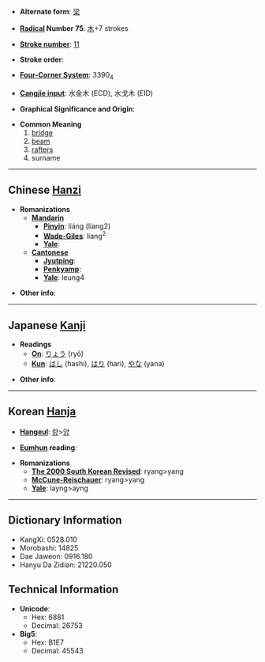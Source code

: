 * '''Alternate form''': [[梁]]

* '''[[Wiktionary:Chinese radical index| Radical]] Number 75''': [[Wiktionary:Chinese radical index 木|木]]+7 strokes

* '''[[Wiktionary:Chinese total strokes index|Stroke number]]''': [[Wiktionary:Chinese total strokes index 11|11]]

* '''Stroke order''': 

* '''[[Wiktionary:Chinese four corner index|Four-Corner System]]''': 3390<sub>4</sub>

* '''[[Wiktionary:Chinese Cangjie index|Cangjie input]]''': 水金木 (ECD), 水戈木 (EID)

* '''Graphical Significance and Origin''': 

* '''Common Meaning'''
*#[[bridge]]
*# [[beam]]
*# [[rafter]]s
*# surname

----

== Chinese [[Hanzi]] ==

* '''Romanizations'''
** '''[[Mandarin]]'''
*** '''[[Pinyin]]''': liáng (liang2)
*** '''[[Wade-Giles]]''': liang<sup>2</sup>
*** '''[[Yale]]''': 
** '''[[Cantonese]]'''
*** '''[[Jyutping]]''':
*** '''[[Penkyamp]]''': 
*** '''[[Yale]]''': leung4

* '''Other info''': 

----

== Japanese [[Kanji]] ==

* '''Readings'''
** '''[[On]]''': [[りょう]] (ryō)
** '''[[Kun]]''': [[はし]] (hashi), [[はり]] (hari), [[やな]] (yana)

* '''Other info''':  

----

== Korean [[Hanja]] ==

* '''[[Hangeul]]''': [[량]]>[[양]]

* '''[[Eumhun]] reading''': 

* '''Romanizations'''
** '''[[The 2000 South Korean Revised Romanization|The 2000 South Korean Revised]]''': ryang>yang
** '''[[McCune-Reischauer]]''': ryang>yang
** '''[[Yale]]''': layng>ayng

----

== Dictionary Information ==

* KangXi: 0528.010
* Morobashi: 14825
* Dae Jaweon: 0916.180
* Hanyu Da Zidian: 21220.050

== Technical Information ==

* '''Unicode''':
** Hex: 6881
** Decimal: 26753
* '''Big5''':
** Hex: B1E7
** Decimal: 45543